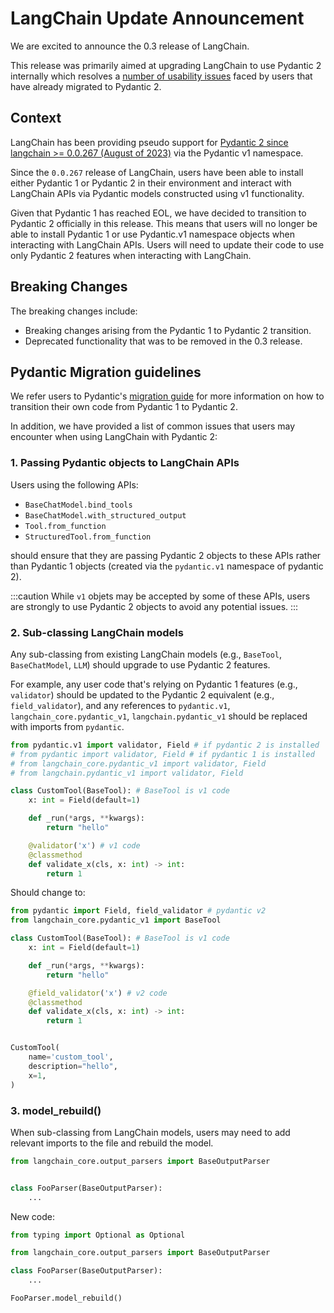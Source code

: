 # LangChain Update Announcement

We are excited to announce the 0.3 release of LangChain.

This release was primarily aimed at upgrading LangChain to use Pydantic 2 internally
which resolves a [number of usability issues](
https://python.langchain.com/v0.2/docs/how_to/pydantic_compatibility/
) faced by users that have already migrated to Pydantic 2.

## Context

LangChain has been providing pseudo support for [Pydantic 2 since langchain >= 0.0.267 (August of 2023)](https://github.com/langchain-ai/langchain/discussions/9337)
via the Pydantic v1 namespace.

Since the `0.0.267` release of LangChain, users have been able to install either Pydantic 1 or Pydantic 2 in their environment and interact with LangChain APIs via Pydantic models constructed using v1 functionality.

Given that Pydantic 1 has reached EOL, we have decided to transition to Pydantic 2 officially in this release. This means that users will no longer be able to install Pydantic 1 or use Pydantic.v1 namespace objects when interacting with LangChain APIs. Users will need to update their code to use only Pydantic 2 features when interacting with LangChain.


## Breaking Changes

The breaking changes include:

* Breaking changes arising from the Pydantic 1 to Pydantic 2 transition.
* Deprecated functionality that was to be removed in the 0.3 release.

## Pydantic Migration guidelines

We refer users to Pydantic's [migration guide](https://docs.pydantic.dev/latest/migration/) for more information on how to transition their own code from Pydantic 1 to Pydantic 2.

In addition, we have provided a list of common issues that users may encounter when using LangChain with Pydantic 2:

### 1. Passing Pydantic objects to LangChain APIs

Users using the following APIs:

* `BaseChatModel.bind_tools`
* `BaseChatModel.with_structured_output`
* `Tool.from_function`
* `StructuredTool.from_function`

should ensure that they are passing Pydantic 2 objects to these APIs rather than
Pydantic 1 objects (created via the `pydantic.v1` namespace of pydantic 2).

:::caution
While `v1` objets may be accepted by some of these APIs, users are strongly to
use Pydantic 2 objects to avoid any potential issues.
:::

### 2. Sub-classing LangChain models

Any sub-classing from existing LangChain models (e.g., `BaseTool`, `BaseChatModel`, `LLM`)
should upgrade to use Pydantic 2 features.

For example, any user code that's relying on Pydantic 1 features (e.g., `validator`) should
be updated to the Pydantic 2 equivalent (e.g., `field_validator`), and any references to
`pydantic.v1`, `langchain_core.pydantic_v1`, `langchain.pydantic_v1` should be replaced
with imports from `pydantic`.

```python
from pydantic.v1 import validator, Field # if pydantic 2 is installed
# from pydantic import validator, Field # if pydantic 1 is installed
# from langchain_core.pydantic_v1 import validator, Field
# from langchain.pydantic_v1 import validator, Field

class CustomTool(BaseTool): # BaseTool is v1 code
    x: int = Field(default=1)

    def _run(*args, **kwargs):
        return "hello"

    @validator('x') # v1 code
    @classmethod
    def validate_x(cls, x: int) -> int:
        return 1
```

Should change to:

```python
from pydantic import Field, field_validator # pydantic v2
from langchain_core.pydantic_v1 import BaseTool

class CustomTool(BaseTool): # BaseTool is v1 code
    x: int = Field(default=1)

    def _run(*args, **kwargs):
        return "hello"

    @field_validator('x') # v2 code
    @classmethod
    def validate_x(cls, x: int) -> int:
        return 1


CustomTool(
    name='custom_tool',
    description="hello",
    x=1,
)
```

### 3. model_rebuild()

When sub-classing from LangChain models, users may need to add relevant imports
to the file and rebuild the model.

```python
from langchain_core.output_parsers import BaseOutputParser


class FooParser(BaseOutputParser):
    ...
```

New code:

```python
from typing import Optional as Optional

from langchain_core.output_parsers import BaseOutputParser

class FooParser(BaseOutputParser):
    ...

FooParser.model_rebuild()
```

